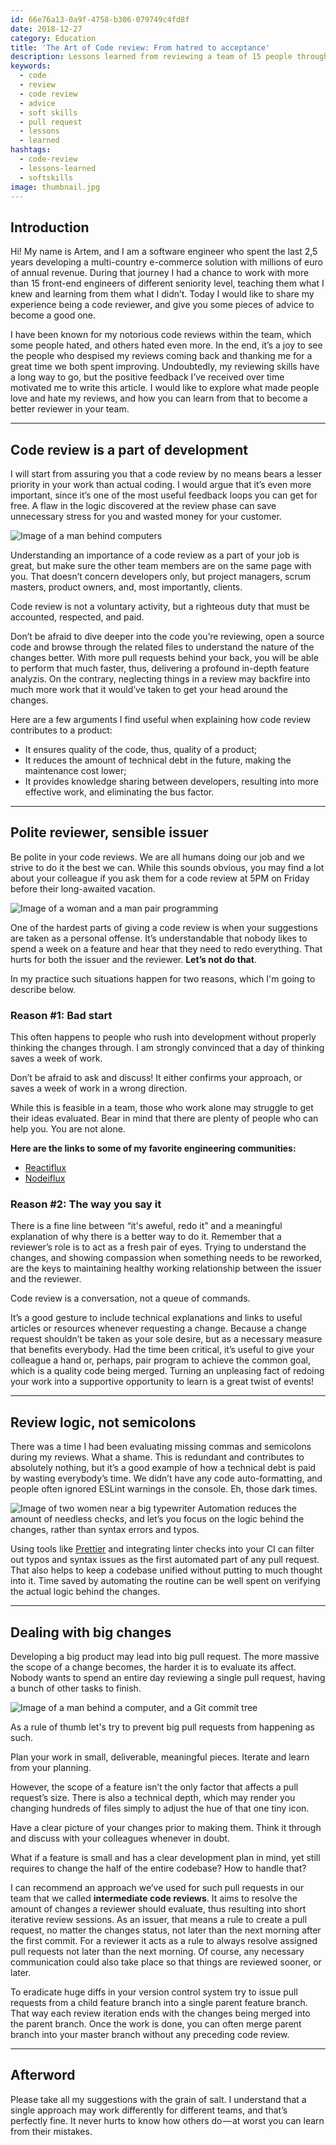 ```yaml
---
id: 66e76a13-0a9f-4758-b306-079749c4fd8f
date: 2018-12-27
category: Education
title: 'The Art of Code review: From hatred to acceptance'
description: Lessons learned from reviewing a team of 15 people throughout 2,5 years.
keywords:
  - code
  - review
  - code review
  - advice
  - soft skills
  - pull request
  - lessons
  - learned
hashtags:
  - code-review
  - lessons-learned
  - softskills
image: thumbnail.jpg
---
```



## Introduction

Hi! My name is Artem, and I am a software engineer who spent the last 2,5 years developing a multi-country e-commerce solution with millions of euro of annual revenue. During that journey I had a chance to work with more than 15 front-end engineers of different seniority level, teaching them what I knew and learning from them what I didn’t. Today I would like to share my experience being a code reviewer, and give you some pieces of advice to become a good one.

I have been known for my notorious code reviews within the team, which some people hated, and others hated even more. In the end, it’s a joy to see the people who despised my reviews coming back and thanking me for a great time we both spent improving. Undoubtedly, my reviewing skills have a long way to go, but the positive feedback I’ve received over time motivated me to write this article. I would like to explore what made people love and hate my reviews, and how you can learn from that to become a better reviewer in your team.

---

## Code review is a part of development

I will start from assuring you that a code review by no means bears a lesser priority in your work than actual coding. I would argue that it’s even more important, since it’s one of the most useful feedback loops you can get for free. A flaw in the logic discovered at the review phase can save unnecessary stress for you and wasted money for your customer.


<img src={ImageSvg} alt="Image of a man behind computers" />

Understanding an importance of a code review as a part of your job is great, but make sure the other team members are on the same page with you. That doesn’t concern developers only, but project managers, scrum masters, product owners, and, most importantly, clients.

<Quote>
  Code review is not a voluntary activity, but a righteous duty that must be
  accounted, respected, and paid.
</Quote>

Don’t be afraid to dive deeper into the code you’re reviewing, open a source code and browse through the related files to understand the nature of the changes better. With more pull requests behind your back, you will be able to perform that much faster, thus, delivering a profound in-depth feature analyzis. On the contrary, neglecting things in a review may backfire into much more work that it would’ve taken to get your head around the changes.

Here are a few arguments I find useful when explaining how code review contributes to a product:

- It ensures quality of the code, thus, quality of a product;
- It reduces the amount of technical debt in the future, making the maintenance cost lower;
- It provides knowledge sharing between developers, resulting into more effective work, and eliminating the bus factor.

---

## Polite reviewer, sensible issuer

Be polite in your code reviews. We are all humans doing our job and we strive to do it the best we can. While this sounds obvious, you may find a lot about your colleague if you ask them for a code review at 5PM on Friday before their long-awaited vacation.


<img src={PairProgramming} alt="Image of a woman and a man pair programming" />

One of the hardest parts of giving a code review is when your suggestions are taken as a personal offense. It’s understandable that nobody likes to spend a week on a feature and hear that they need to redo everything. That hurts for both the issuer and the reviewer. **Let’s not do that**.

In my practice such situations happen for two reasons, which I'm going to describe below.

### Reason #1: Bad start

This often happens to people who rush into development without properly thinking the changes through. I am strongly convinced that a day of thinking saves a week of work.

<Quote>
  Don’t be afraid to ask and discuss! It either confirms your approach, or saves
  a week of work in a wrong direction.
</Quote>

While this is feasible in a team, those who work alone may struggle to get their ideas evaluated. Bear in mind that there are plenty of people who can help you. You are not alone.

**Here are the links to some of my favorite engineering communities:**

- [Reactiflux](https://discordapp.com/channels/102860784329052160)
- [Nodeiflux](https://discordapp.com/channels/425824580918181889)

### Reason #2: The way you say it

There is a fine line between “it's aweful, redo it” and a meaningful explanation of why there is a better way to do it. Remember that a reviewer’s role is to act as a fresh pair of eyes. Trying to understand the changes, and showing compassion when something needs to be reworked, are the keys to maintaining healthy working relationship between the issuer and the reviewer.

<Quote>Code review is a conversation, not a queue of commands.</Quote>

It’s a good gesture to include technical explanations and links to useful articles or resources whenever requesting a change. Because a change request shouldn’t be taken as your sole desire, but as a necessary measure that benefits everybody. Had the time been critical, it’s useful to give your colleague a hand or, perhaps, pair program to achieve the common goal, which is a quality code being merged. Turning an unpleasing fact of redoing your work into a supportive opportunity to learn is a great twist of events!

---

## Review logic, not semicolons

There was a time I had been evaluating missing commas and semicolons during my reviews. What a shame. This is redundant and contributes to absolutely nothing, but it’s a good example of how a technical debt is paid by wasting everybody’s time. We didn’t have any code auto-formatting, and people often ignored ESLint warnings in the console. Eh, those dark times.


<img src={Typewriter} alt="Image of two women near a big typewriter" />
<Quote>
  Automation reduces the amount of needless checks, and let’s you focus on the
  logic behind the changes, rather than syntax errors and typos.
</Quote>

Using tools like [Prettier](https://prettier.io/) and integrating linter checks into your CI can filter out typos and syntax issues as the first automated part of any pull request. That also helps to keep a codebase unified without putting to much thought into it. Time saved by automating the routine can be well spent on verifying the actual logic behind the changes.

---

## Dealing with big changes

Developing a big product may lead into big pull request. The more massive the scope of a change becomes, the harder it is to evaluate its affect. Nobody wants to spend an entire day reviewing a single pull request, having a bunch of other tasks to finish.


<img
  src={VersionControl}
  alt="Image of a man behind a computer, and a Git commit tree"
/>

As a rule of thumb let's try to prevent big pull requests from happening as such.

<Quote>
  Plan your work in small, deliverable, meaningful pieces. Iterate and learn
  from your planning.
</Quote>

However, the scope of a feature isn’t the only factor that affects a pull request’s size. There is also a technical depth, which may render you changing hundreds of files simply to adjust the hue of that one tiny icon.

<Quote>
  Have a clear picture of your changes prior to making them. Think it through
  and discuss with your colleagues whenever in doubt.
</Quote>

What if a feature is small and has a clear development plan in mind, yet still requires to change the half of the entire codebase? How to handle that?

I can recommend an approach we’ve used for such pull requests in our team that we called **intermediate code reviews**. It aims to resolve the amount of changes a reviewer should evaluate, thus resulting into short iterative review sessions. As an issuer, that means a rule to create a pull request, no matter the changes status, not later than the next morning after the first commit. For a reviewer it acts as a rule to always resolve assigned pull requests not later than the next morning. Of course, any necessary communication could also take place so that things are reviewed sooner, or later.

To eradicate huge diffs in your version control system try to issue pull requests from a child feature branch into a single parent feature branch. That way each review iteration ends with the changes being merged into the parent branch. Once the work is done, you can often merge parent branch into your master branch without any preceding code review.

---

## Afterword

Please take all my suggestions with the grain of salt. I understand that a single approach may work differently for different teams, and that’s perfectly fine. It never hurts to know how others do — at worst you can learn from their mistakes.
